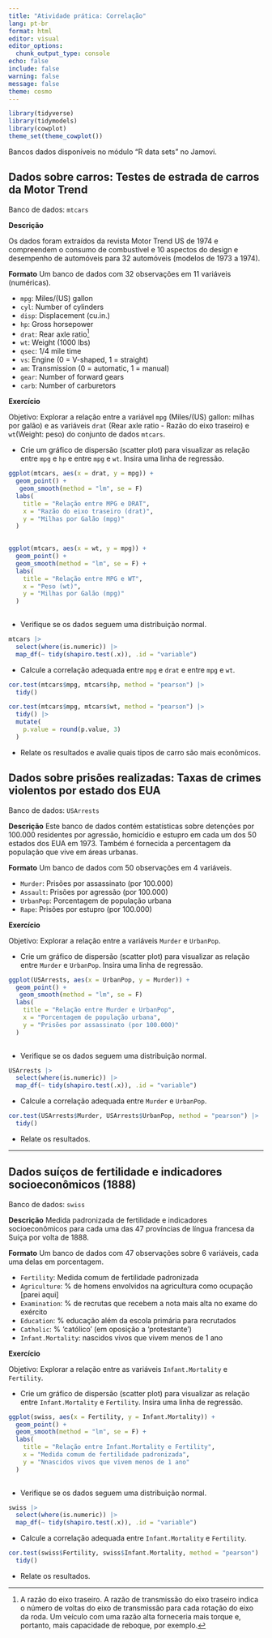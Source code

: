 ```yaml
---
title: "Atividade prática: Correlação"
lang: pt-br
format: html
editor: visual
editor_options: 
  chunk_output_type: console
echo: false
include: false
warning: false
message: false
theme: cosmo
---
```


```r
library(tidyverse)
library(tidymodels)
library(cowplot)
theme_set(theme_cowplot())
```

Bancos dados disponíveis no módulo "R data sets" no Jamovi.

## Dados sobre carros: Testes de estrada de carros da Motor Trend

Banco de dados: `mtcars`

**Descrição**

Os dados foram extraídos da revista Motor Trend US de 1974 e compreendem o consumo de combustível e 10 aspectos do design e desempenho de automóveis para 32 automóveis (modelos de 1973 a 1974).

**Formato** Um banco de dados com 32 observações em 11 variáveis (numéricas).

-   `mpg`: Miles/(US) gallon
-   `cyl`: Number of cylinders
-   `disp`: Displacement (cu.in.)
-   `hp`: Gross horsepower
-   `drat`: Rear axle ratio[^1]
-   `wt`: Weight (1000 lbs)
-   `qsec`: 1/4 mile time
-   `vs`: Engine (0 = V-shaped, 1 = straight)
-   `am`: Transmission (0 = automatic, 1 = manual)
-   `gear`: Number of forward gears
-   `carb`: Number of carburetors

[^1]: A razão do eixo traseiro. A razão de transmissão do eixo traseiro indica o número de voltas do eixo de transmissão para cada rotação do eixo da roda. Um veículo com uma razão alta forneceria mais torque e, portanto, mais capacidade de reboque, por exemplo.

**Exercício**

Objetivo: Explorar a relação entre a variável `mpg` (Miles/(US) gallon: milhas por galão) e as variáveis `drat` (Rear axle ratio - Razão do eixo traseiro) e `wt`(Weight: peso) do conjunto de dados `mtcars`.

-   Crie um gráfico de dispersão (scatter plot) para visualizar as relação entre `mpg` e `hp` e entre `mpg` e `wt`. Insira uma linha de regressão.

```r
ggplot(mtcars, aes(x = drat, y = mpg)) + 
  geom_point() +
   geom_smooth(method = "lm", se = F)
  labs(
    title = "Relação entre MPG e DRAT", 
    x = "Razão do eixo traseiro (drat)", 
    y = "Milhas por Galão (mpg)"
  )
 
```

```r
ggplot(mtcars, aes(x = wt, y = mpg)) + 
  geom_point() +
  geom_smooth(method = "lm", se = F) +
  labs(
    title = "Relação entre MPG e WT", 
    x = "Peso (wt)", 
    y = "Milhas por Galão (mpg)"
  ) 
  
```

-   Verifique se os dados seguem uma distribuição normal.

```r
mtcars |>
  select(where(is.numeric)) |>
  map_df(~ tidy(shapiro.test(.x)), .id = "variable")
```

-   Calcule a correlação adequada entre `mpg` e `drat` e entre `mpg` e `wt`.

```r
cor.test(mtcars$mpg, mtcars$hp, method = "pearson") |> 
  tidy()

cor.test(mtcars$mpg, mtcars$wt, method = "pearson") |> 
  tidy() |> 
  mutate(
    p.value = round(p.value, 3)
  )
```

-   Relate os resultados e avalie quais tipos de carro são mais econômicos.

## Dados sobre prisões realizadas: Taxas de crimes violentos por estado dos EUA

Banco de dados: `USArrests`

**Descrição** Este banco de dados contém estatísticas sobre detenções por 100.000 residentes por agressão, homicídio e estupro em cada um dos 50 estados dos EUA em 1973. Também é fornecida a percentagem da população que vive em áreas urbanas.

**Formato** Um banco de dados com 50 observações em 4 variáveis.

-   `Murder`: Prisões por assassinato (por 100.000)
-   `Assault`: Prisões por agressão (por 100.000)
-   `UrbanPop`: Porcentagem de população urbana
-   `Rape`: Prisões por estupro (por 100.000)

**Exercício**

Objetivo: Explorar a relação entre a variáveis `Murder` e `UrbanPop`.

-   Crie um gráfico de dispersão (scatter plot) para visualizar as relação entre `Murder` e `UrbanPop`. Insira uma linha de regressão.

```r
ggplot(USArrests, aes(x = UrbanPop, y = Murder)) + 
  geom_point() +
   geom_smooth(method = "lm", se = F)
  labs(
    title = "Relação entre Murder e UrbanPop", 
    x = "Porcentagem de população urbana", 
    y = "Prisões por assassinato (por 100.000)"
  )
 
```

-   Verifique se os dados seguem uma distribuição normal.

```r
USArrests |>
  select(where(is.numeric)) |>
  map_df(~ tidy(shapiro.test(.x)), .id = "variable")
```

-   Calcule a correlação adequada entre `Murder` e `UrbanPop`.

```r
cor.test(USArrests$Murder, USArrests$UrbanPop, method = "pearson") |> 
  tidy()
```

-   Relate os resultados.

---------

## Dados suíços de fertilidade e indicadores socioeconômicos (1888)

Banco de dados: `swiss`

**Descrição** Medida padronizada de fertilidade e indicadores socioeconômicos para cada uma das 47 províncias de língua francesa da Suíça por volta de 1888.

**Formato** Um banco de dados com 47 observações sobre 6 variáveis, cada uma delas em porcentagem.

-   `Fertility`: Medida comum de fertilidade padronizada
-   `Agriculture`: % de homens envolvidos na agricultura como ocupação [parei aqui]
-   `Examination`: % de recrutas que recebem a nota mais alta no exame do exército
-   `	Education`: % educação além da escola primária para recrutados
-   `Catholic`: % ‘católico’ (em oposição a ‘protestante’)
-   `Infant.Mortality`: nascidos vivos que vivem menos de 1 ano

**Exercício**

Objetivo: Explorar a relação entre as variáveis `Infant.Mortality` e `Fertility`.

-   Crie um gráfico de dispersão (scatter plot) para visualizar as relação entre `Infant.Mortality` e `Fertility`. Insira uma linha de regressão.

```r
ggplot(swiss, aes(x = Fertility, y = Infant.Mortality)) + 
  geom_point() +
  geom_smooth(method = "lm", se = F) +
  labs(
    title = "Relação entre Infant.Mortality e Fertility", 
    x = "Medida comum de fertilidade padronizada", 
    y = "Nnascidos vivos que vivem menos de 1 ano"
  )
 
```

-   Verifique se os dados seguem uma distribuição normal.

```r
swiss |>
  select(where(is.numeric)) |>
  map_df(~ tidy(shapiro.test(.x)), .id = "variable")
```

-   Calcule a correlação adequada entre `Infant.Mortality` e `Fertility`.

```r
cor.test(swiss$Fertility, swiss$Infant.Mortality, method = "pearson") |> 
  tidy()
```

-   Relate os resultados.





